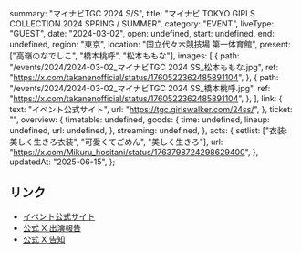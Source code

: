   summary: "マイナビTGC 2024 S/S",
  title: "マイナビ TOKYO GIRLS COLLECTION 2024 SPRING / SUMMER",
  category: "EVENT",
  liveType: "GUEST",
  date: "2024-03-02",
  open: undefined,
  start: undefined,
  end: undefined,
  region: "東京",
  location: "国立代々木競技場 第一体育館",
  present: ["高嶺のなでしこ", "橋本桃呼", "松本ももな"],
  images: [
    {
      path: "/events/2024/2024-03-02_マイナビTGC 2024 SS_松本ももな.jpg",
      ref: "https://x.com/takanenofficial/status/1760522362485891104",
    },
    {
      path: "/events/2024/2024-03-02_マイナビTGC 2024 SS_橋本桃呼.jpg",
      ref: "https://x.com/takanenofficial/status/1760522362485891104",
    },
  ],
  link: {
    text: "イベント公式サイト",
    url: "https://tgc.girlswalker.com/24ss/",
  },
  ticket: "",
  overview: {
    timetable: undefined,
    goods: {
      time: undefined,
      lineup: undefined,
      url: undefined,
    },
    streaming: undefined,
  },
  acts: {
    setlist: ["衣装: 美しく生きろ衣装", "可愛くてごめん", "美しく生きろ"],
    url: "https://x.com/Mikuru_hositani/status/1763798724298629400",
  },
  updatedAt: "2025-06-15",
};

## リンク

- [イベント公式サイト](https://tgc.girlswalker.com/24ss/)
- [公式 X 出演報告](https://x.com/takanenofficial/status/1763793066224406604)
- [公式 X 告知](https://x.com/takanenofficial/status/1760522362485891104)
